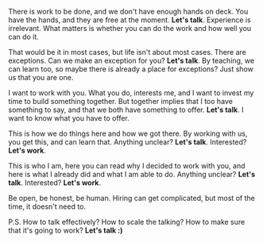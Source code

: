 
There is work to be done, and we don't have enough hands on deck. You have the hands, and they are free at the moment.
**Let's talk**. Experience is irrelevant. What matters is whether you can do the work and how well you can do it.

That would be it in most cases, but life isn't about most cases. There are exceptions. Can we make an exception for you?
**Let's talk**. By teaching, we can learn too, so maybe there is already a place for exceptions? Just show us that you are one.

I want to work with you. What you do, interests me, and I want to invest my time to build something together. But together
implies that I too have something to say, and that we both have something to offer. **Let's talk**. I want to know what you have to offer.

This is how we do things here and how we got there. By working with us, you get this, and can learn that. Anything unclear? **Let's talk**. Interested? **Let's work**.

This is who I am, here you can read why I decided to work with you, and here is what I already did and what I am able to do. Anything unclear? **Let's talk**. Interested? **Let's work**.

Be open, be honest, be human. Hiring can get complicated, but most of the time, it doesn't need to.

P.S. How to talk effectively? How to scale the talking? How to make sure that it's going to work? **Let's talk :)**
